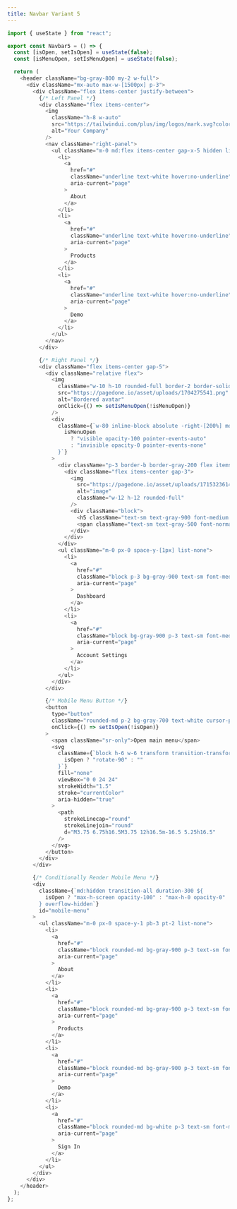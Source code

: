 ```yaml
---
title: Navbar Variant 5
---
```


```javascript
import { useState } from "react";

export const Navbar5 = () => {
  const [isOpen, setIsOpen] = useState(false);
  const [isMenuOpen, setIsMenuOpen] = useState(false);

  return (
    <header className="bg-gray-800 my-2 w-full">
      <div className="mx-auto max-w-[1500px] p-3">
        <div className="flex items-center justify-between">
          {/* Left Panel */}
          <div className="flex items-center">
            <img
              className="h-8 w-auto"
              src="https://tailwindui.com/plus/img/logos/mark.svg?color=indigo&shade=500"
              alt="Your Company"
            />
            <nav className="right-panel">
              <ul className="m-0 md:flex items-center gap-x-5 hidden list-none">
                <li>
                  <a
                    href="#"
                    className="underline text-white hover:no-underline"
                    aria-current="page"
                  >
                    About
                  </a>
                </li>
                <li>
                  <a
                    href="#"
                    className="underline text-white hover:no-underline"
                    aria-current="page"
                  >
                    Products
                  </a>
                </li>
                <li>
                  <a
                    href="#"
                    className="underline text-white hover:no-underline"
                    aria-current="page"
                  >
                    Demo
                  </a>
                </li>
              </ul>
            </nav>
          </div>

          {/* Right Panel */}
          <div className="flex items-center gap-5">
            <div className="relative flex">
              <img
                className="w-10 h-10 rounded-full border-2 border-solid border-gray-400 cursor-pointer"
                src="https://pagedone.io/asset/uploads/1704275541.png"
                alt="Bordered avatar"
                onClick={() => setIsMenuOpen(!isMenuOpen)}
              />
              <div
                className={`w-80 inline-block absolute -right-[200%] md:right-1/2 top-full z-10 bg-white rounded-xl shadow-md text-left transition-all ${
                  isMenuOpen
                    ? "visible opacity-100 pointer-events-auto"
                    : "invisible opacity-0 pointer-events-none"
                }`}
              >
                <div className="p-3 border-b border-gray-200 flex items-center justify-between">
                  <div className="flex items-center gap-3">
                    <img
                      src="https://pagedone.io/asset/uploads/1715323614.png"
                      alt="image"
                      className="w-12 h-12 rounded-full"
                    />
                    <div className="block">
                      <h5 className="text-sm text-gray-900 font-medium m-0">John Doe</h5>
                      <span className="text-sm text-gray-500 font-normal m-0">@johndoe12</span>
                    </div>
                  </div>
                </div>
                <ul className="m-0 px-0 space-y-[1px] list-none">
                  <li>
                    <a
                      href="#"
                      className="block p-3 bg-gray-900 text-sm font-medium text-white hover:no-underline"
                      aria-current="page"
                    >
                      Dashboard
                    </a>
                  </li>
                  <li>
                    <a
                      href="#"
                      className="block bg-gray-900 p-3 text-sm font-medium text-white hover:no-underline"
                      aria-current="page"
                    >
                      Account Settings
                    </a>
                  </li>
                </ul>
              </div>
            </div>

            {/* Mobile Menu Button */}
            <button
              type="button"
              className="rounded-md p-2 bg-gray-700 text-white cursor-pointer md:hidden inline-block"
              onClick={() => setIsOpen(!isOpen)}
            >
              <span className="sr-only">Open main menu</span>
              <svg
                className={`block h-6 w-6 transform transition-transform ${
                  isOpen ? "rotate-90" : ""
                }`}
                fill="none"
                viewBox="0 0 24 24"
                strokeWidth="1.5"
                stroke="currentColor"
                aria-hidden="true"
              >
                <path
                  strokeLinecap="round"
                  strokeLinejoin="round"
                  d="M3.75 6.75h16.5M3.75 12h16.5m-16.5 5.25h16.5"
                />
              </svg>
            </button>
          </div>
        </div>

        {/* Conditionally Render Mobile Menu */}
        <div
          className={`md:hidden transition-all duration-300 ${
            isOpen ? "max-h-screen opacity-100" : "max-h-0 opacity-0"
          } overflow-hidden`}
          id="mobile-menu"
        >
          <ul className="m-0 px-0 space-y-1 pb-3 pt-2 list-none">
            <li>
              <a
                href="#"
                className="block rounded-md bg-gray-900 p-3 text-sm font-medium text-white hover:no-underline"
                aria-current="page"
              >
                About
              </a>
            </li>
            <li>
              <a
                href="#"
                className="block rounded-md bg-gray-900 p-3 text-sm font-medium text-white hover:no-underline"
                aria-current="page"
              >
                Products
              </a>
            </li>
            <li>
              <a
                href="#"
                className="block rounded-md bg-gray-900 p-3 text-sm font-medium text-white hover:no-underline"
                aria-current="page"
              >
                Demo
              </a>
            </li>
            <li>
              <a
                href="#"
                className="block rounded-md bg-white p-3 text-sm font-medium text-black hover:no-underline hover:bg-slate-100 hover:text-black"
                aria-current="page"
              >
                Sign In
              </a>
            </li>
          </ul>
        </div>
      </div>
    </header>
  );
};
```

